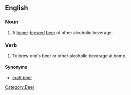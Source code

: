 ==English==

===Noun===
{{en-noun}}

# A [[home]]-[[brew]]ed [[beer]] ot other alcoholic beverage.

===Verb===
{{en-verb}}

# To brew one's beer or other alcoholic beverage at home.

====Synonyms====
*[[craft beer]]

[[Category:Beer]]